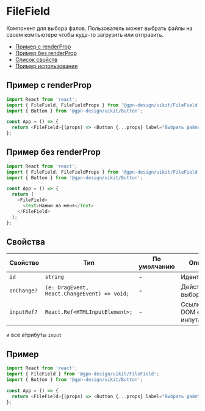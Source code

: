 
# FileField

Компонент для выбора фалов. Пользователь может выбрать файлы на своем компьютере чтобы куда-то загрузить или отправить.

- [Пример с renderProp](#пример-с-renderprop)
- [Пример без renderProp](#пример-без-renderprop)
- [Список свойств](#свойства)
- [Пример использования](#пример)

## Пример с renderProp

<FileFieldExampleRenderProp />

```ts
import React from 'react';
import { FileField, FileFieldProps } from '@gpn-design/uikit/FileField';
import { Button } from '@gpn-design/uikit/Button';

const App = () => {
  return <FileField>{(props) => <Button {...props} label="Выбрать файлы" />}</FileField>;
};
```

## Пример без renderProp

<FileFieldExampleWithoutRenderProp />

```ts
import React from 'react';
import { FileField, FileFieldProps } from '@gpn-design/uikit/FileField';
import { Button } from '@gpn-design/uikit/Button';

const App = () => {
  return (
    <FileField>
      <Text>Нажми на меня</Text>
    </FileField>
  );
};
```

## Свойства

| Свойство    | Тип                                          | По умолчанию | Описание                     |
| ----------- | -------------------------------------------- | ------------ | ---------------------------- |
| `id`        | `string`                                     | -            | Идентификатор                |
| `onChange?` | `(e: DragEvent, React.ChangeEvent) => void;` | -            | Действие при выборе файла    |
| `inputRef?` | `React.Ref<HTMLInputElement>;`               | -            | Ссылка на DOM елемент инпута |

и все атрибуты `input`

## Пример

```ts
import React from 'react';
import { FileField } from '@gpn-design/uikit/FileField';
import { Button } from '@gpn-design/uikit/Button';

const App = () => {
  return <FileField>{(props) => <Button {...props} label="Выбрать файл" />}</FileField>;
};
```
